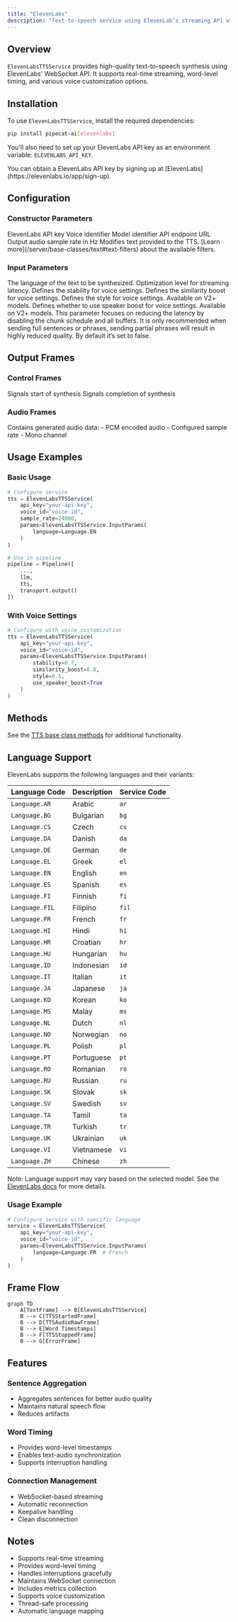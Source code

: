 ```yaml
---
title: "ElevenLabs"
description: "Text-to-speech service using ElevenLab’s streaming API with word-level timing"
---
```


## Overview

`ElevenLabsTTSService` provides high-quality text-to-speech synthesis using ElevenLabs' WebSocket API. It supports real-time streaming, word-level timing, and various voice customization options.

## Installation

To use `ElevenLabsTTSService`, install the required dependencies:

```bash
pip install pipecat-ai[elevenlabs]
```

You'll also need to set up your ElevenLabs API key as an environment variable: `ELEVENLABS_API_KEY`.

<Tip>
  You can obtain a ElevenLabs API key by signing up at
  [ElevenLabs](https://elevenlabs.io/app/sign-up).
</Tip>

## Configuration

### Constructor Parameters

<ParamField path="api_key" type="str" required>
  ElevenLabs API key
</ParamField>

<ParamField path="voice_id" type="str" required>
  Voice identifier
</ParamField>

<ParamField path="model" type="str" default="eleven_flash_v2_5">
  Model identifier
</ParamField>

<ParamField path="url" type="str" default="wss://api.elevenlabs.io">
  API endpoint URL
</ParamField>

<ParamField path="sample_rate" type="int" default="None">
  Output audio sample rate in Hz
</ParamField>

<ParamField path="text_filter" type="BaseTextFilter" default="None">
  Modifies text provided to the TTS. [Learn
  more](/server/base-classes/text#text-filters) about the available filters.
</ParamField>

### Input Parameters

<ParamField path="language" type="Language" default="Language.EN">
  The language of the text to be synthesized.
</ParamField>

<ParamField path="optimize_streaming_latency" type="str" optional>
  Optimization level for streaming latency.
</ParamField>

<ParamField path="stability" type="float" optional>
  Defines the stability for voice settings.
</ParamField>

<ParamField path="similarity_boost" type="float" optional>
  Defines the similarity boost for voice settings.
</ParamField>

<ParamField path="style" type="float" optional>
  Defines the style for voice settings. Available on V2+ models.
</ParamField>

<ParamField path="use_speaker_boost" type="bool" optional>
  Defines whether to use speaker boost for voice settings. Available on V2+
  models.
</ParamField>

<ParamField path="auto_mode" type="bool" default="true">
  This parameter focuses on reducing the latency by disabling the chunk schedule
  and all buffers. It is only recommended when sending full sentences or
  phrases, sending partial phrases will result in highly reduced quality. By
  default it’s set to false.
</ParamField>

## Output Frames

### Control Frames

<ParamField path="TTSStartedFrame" type="Frame">
  Signals start of synthesis
</ParamField>

<ParamField path="TTSStoppedFrame" type="Frame">
  Signals completion of synthesis
</ParamField>

### Audio Frames

<ParamField path="TTSAudioRawFrame" type="Frame">
  Contains generated audio data: - PCM encoded audio - Configured sample rate -
  Mono channel
</ParamField>

## Usage Examples

### Basic Usage

```python
# Configure service
tts = ElevenLabsTTSService(
    api_key="your-api-key",
    voice_id="voice-id",
    sample_rate=24000,
    params=ElevenLabsTTSService.InputParams(
        language=Language.EN
    )
)

# Use in pipeline
pipeline = Pipeline([
    ...,
    llm,
    tts,
    transport.output()
])
```

### With Voice Settings

```python
# Configure with voice customization
tts = ElevenLabsTTSService(
    api_key="your-api-key",
    voice_id="voice-id",
    params=ElevenLabsTTSService.InputParams(
        stability=0.7,
        similarity_boost=0.8,
        style=0.5,
        use_speaker_boost=True
    )
)
```

## Methods

See the [TTS base class methods](/server/base-classes/speech#ttsservice) for additional functionality.

## Language Support

ElevenLabs supports the following languages and their variants:

| Language Code  | Description | Service Code |
| -------------- | ----------- | ------------ |
| `Language.AR`  | Arabic      | `ar`         |
| `Language.BG`  | Bulgarian   | `bg`         |
| `Language.CS`  | Czech       | `cs`         |
| `Language.DA`  | Danish      | `da`         |
| `Language.DE`  | German      | `de`         |
| `Language.EL`  | Greek       | `el`         |
| `Language.EN`  | English     | `en`         |
| `Language.ES`  | Spanish     | `es`         |
| `Language.FI`  | Finnish     | `fi`         |
| `Language.FIL` | Filipino    | `fil`        |
| `Language.FR`  | French      | `fr`         |
| `Language.HI`  | Hindi       | `hi`         |
| `Language.HR`  | Croatian    | `hr`         |
| `Language.HU`  | Hungarian   | `hu`         |
| `Language.ID`  | Indonesian  | `id`         |
| `Language.IT`  | Italian     | `it`         |
| `Language.JA`  | Japanese    | `ja`         |
| `Language.KO`  | Korean      | `ko`         |
| `Language.MS`  | Malay       | `ms`         |
| `Language.NL`  | Dutch       | `nl`         |
| `Language.NO`  | Norwegian   | `no`         |
| `Language.PL`  | Polish      | `pl`         |
| `Language.PT`  | Portuguese  | `pt`         |
| `Language.RO`  | Romanian    | `ro`         |
| `Language.RU`  | Russian     | `ru`         |
| `Language.SK`  | Slovak      | `sk`         |
| `Language.SV`  | Swedish     | `sv`         |
| `Language.TA`  | Tamil       | `ta`         |
| `Language.TR`  | Turkish     | `tr`         |
| `Language.UK`  | Ukrainian   | `uk`         |
| `Language.VI`  | Vietnamese  | `vi`         |
| `Language.ZH`  | Chinese     | `zh`         |

Note: Language support may vary based on the selected model. See the [ElevenLabs docs](https://elevenlabs.io/docs/product/speech-synthesis/models) for more details.

### Usage Example

```python
# Configure service with specific language
service = ElevenLabsTTSService(
    api_key="your-api-key",
    voice_id="voice-id",
    params=ElevenLabsTTSService.InputParams(
        language=Language.FR  # French
    )
)
```

## Frame Flow

```mermaid
graph TD
    A[TextFrame] --> B[ElevenLabsTTSService]
    B --> C[TTSStartedFrame]
    B --> D[TTSAudioRawFrame]
    B --> E[Word Timestamps]
    B --> F[TTSStoppedFrame]
    B --> G[ErrorFrame]
```

## Features

### Sentence Aggregation

- Aggregates sentences for better audio quality
- Maintains natural speech flow
- Reduces artifacts

### Word Timing

- Provides word-level timestamps
- Enables text-audio synchronization
- Supports interruption handling

### Connection Management

- WebSocket-based streaming
- Automatic reconnection
- Keepalive handling
- Clean disconnection

## Notes

- Supports real-time streaming
- Provides word-level timing
- Handles interruptions gracefully
- Maintains WebSocket connection
- Includes metrics collection
- Supports voice customization
- Thread-safe processing
- Automatic language mapping
